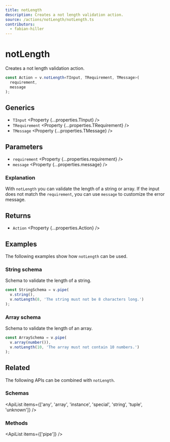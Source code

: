 ```yaml
---
title: notLength
description: Creates a not length validation action.
source: /actions/notLength/notLength.ts
contributors:
  - fabian-hiller
---
```



# notLength

Creates a not length validation action.

```ts
const Action = v.notLength<TInput, TRequirement, TMessage>(
  requirement,
  message
);
```

## Generics

- `TInput` <Property {...properties.TInput} />
- `TRequirement` <Property {...properties.TRequirement} />
- `TMessage` <Property {...properties.TMessage} />

## Parameters

- `requirement` <Property {...properties.requirement} />
- `message` <Property {...properties.message} />

### Explanation

With `notLength` you can validate the length of a string or array. If the input does not match the `requirement`, you can use `message` to customize the error message.

## Returns

- `Action` <Property {...properties.Action} />

## Examples

The following examples show how `notLength` can be used.

### String schema

Schema to validate the length of a string.

```ts
const StringSchema = v.pipe(
  v.string(),
  v.notLength(8, 'The string must not be 8 characters long.')
);
```

### Array schema

Schema to validate the length of an array.

```ts
const ArraySchema = v.pipe(
  v.array(number()),
  v.notLength(10, 'The array must not contain 10 numbers.')
);
```

## Related

The following APIs can be combined with `notLength`.

### Schemas

<ApiList
  items={['any', 'array', 'instance', 'special', 'string', 'tuple', 'unknown']}
/>

### Methods

<ApiList items={['pipe']} />
